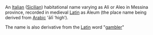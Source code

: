 An [[Italian]] ([[Sicilian]]) habitational name varying as Alì or Aleo in Messina province, recorded in medieval [[Latin]] as Aleum (the place name being derived from [[Arabic]] '&#257;l&#299; ‘high’).

The name is also derivative from the [[Latin]] word "[[gambler]]"
